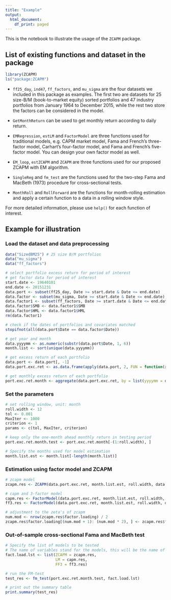 ```yaml
---
title: "Example"
output:
  html_document:
    df_print: paged
---
```


This is the notebook to illustrate the usage of the `ZCAPM` package. 

## List of existing functions and dataset in the package 
```r
library(ZCAPM)
ls("package:ZCAPM")
```

* `ff25_day`, `ind47`, `ff_factors`, and `mu_sigma` are the four datasets we included in this package as examples. The first two are datasets for 25 size-B/M (book-to-market equity) sorted portfolios and 47 industry portfolios from January 1964 to December 2015, while the rest two store the factors can be considered in the model. 

* `GetMonthReturn` can be used to get monthly return according to daily return. 

* `EMRegression`, `estLM` and `FactorModel` are three functions used for traditional models, e.g. CAPM market model, Fama and French's three-factor model, Carhart's four-factor model, and Fama and French's five-factor model. You can design your own factor model as well.

* `EM_loop`, `estZCAPM` and `ZCAPM` are three functions used for our proposed ZCAPM with EM algorithm.

* `SingleReg` and `fm_test` are the functions used for the two-step Fama and MacBeth (1973) procedure for cross-sectional tests. 

* `MonthRoll` and `RollForward` are the functions for month-rolling estimation and apply a certain function to a data in a rolling window style.

For more detailed information, please use `help()` for each function of interest.


## Example for illustration

### Load the dataset and data preprocessing
```r
data("SizedBM25") # 25 size B/M portfolios
data("mu_sigma") 
data("ff_factors")

# select portfolio excess return for period of interest
# get factor data for period of interest
start.date <- 19640101
end.date <- 20151231
data.port <- subset(ff25_day, Date >= start.date & Date <= end.date)
data.factor <- subset(mu_sigma, Date >= start.date & Date <= end.date)
data.factor1 <- subset(ff_factors, Date >= start.date & Date <= end.date)
data.factor$SMB <- data.factor1$SMB
data.factor$HML <- data.factor1$HML
rm(data.factor1)

# check if the dates of portfolios and covariates matched
stopifnot(all(data.port$Date == data.factor$Date))

# get year and month
data.yyyymm <- as.numeric(substr(data.port$Date, 1, 6))
month.list <- sort(unique(data.yyyymm))

# get excess return of each portfolio
data.port <- data.port[, -1]
data.port.exc.ret <- as.data.frame(apply(data.port, 2, FUN = function(x, y){x - y}, data.factor$R_f))

# get monthly excess return of each portfolio
port.exc.ret.month <- aggregate(data.port.exc.ret, by = list(yyyymm = data.yyyymm), FUN = GetMonthReturn)[, -1]
```

### Set the parameters 
```r
# set rolling window, unit: month
roll.width <- 12
tol <- 0.001
MaxIter <- 1000
criterion <- 1
params <- c(tol, MaxIter, criterion)

# keep only the one-month ahead monthly return in testing period
port.exc.ret.month.test <- port.exc.ret.month[-(1:roll.width), ]

# Specify the months used for model estimation
month.list.est <- month.list[-length(month.list)]
```

### Estimation using factor model and ZCAPM
```r
# zcapm model
zcapm.res <- ZCAPM(data.port.exc.ret, month.list.est, roll.width, data.yyyymm, data.factor[, c("R_a.R_f", "sigma_a")], params)

# capm and 3-factor model
capm.res <- FactorModel(data.port.exc.ret, month.list.est, roll.width, data.yyyymm, data.frame(R_a.R_f = data.factor[, "R_a.R_f"]))
ff3.res <- FactorModel(data.port.exc.ret, month.list.est, roll.width, data.yyyymm, data.factor[, c("R_a.R_f", "SMB", "HML")])

# adjustment to the zeta's of zcapm
num.mod <- nrow(zcapm.res$factor.loading) / 2
zcapm.res$factor.loading[(num.mod + 1): (num.mod * 2), ] <- zcapm.res$factor.loading[(num.mod + 1): (num.mod * 2), ] * 21
```

### Out-of-sample cross-sectional Fama and MacBeth test
```r
# Specify the list of models to be tested
# The name of variables stand for the models, this will be the name of model show in the summary table
fact.load.lst <- list(ZCAPM = zcapm.res,
                      LM = capm.res,
                      FF3 = ff3.res)

# run the FM-test
test_res <- fm_test(port.exc.ret.month.test, fact.load.lst)

# print out the summary table
print.summary(test_res)
```
